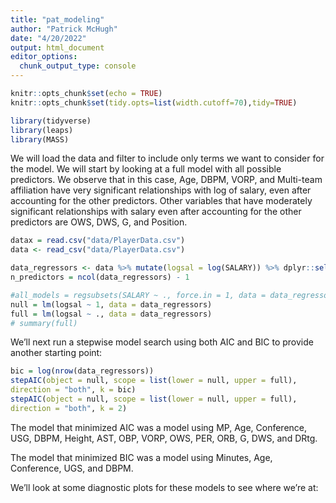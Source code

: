 ```yaml
---
title: "pat_modeling"
author: "Patrick McHugh"
date: "4/20/2022"
output: html_document
editor_options: 
  chunk_output_type: console
---
```


```r
knitr::opts_chunk$set(echo = TRUE)
knitr::opts_chunk$set(tidy.opts=list(width.cutoff=70),tidy=TRUE)

library(tidyverse)
library(leaps)
library(MASS)
```


We will load the data and filter to include only terms we want to consider for the model. We will start by looking at a full model with all possible predictors. We observe that in this case, Age, DBPM, VORP, and Multi-team affiliation have very significant relationships with log of salary, even after accounting for the other predictors. Other variables that have moderately significant relationships with salary even after accounting for the other predictors are OWS, DWS, G, and Position.

```r
datax = read.csv("data/PlayerData.csv")
data <- read_csv("data/PlayerData.csv")

data_regressors <- data %>% mutate(logsal = log(SALARY)) %>% dplyr::select(logsal, Age, G, GS, MP, PER, X3PAr, FTr, ORB., DRB., TRB., AST., STL., BLK., TOV., USG., ORtg, DRtg, OWS, DWS, WS.48, OBPM, DBPM, VORP, Pos, Height, PTS, TS., International, Conference)
n_predictors = ncol(data_regressors) - 1

#all_models = regsubsets(SALARY ~ ., force.in = 1, data = data_regressors, nbest = max(choose(n_predictors, 0:n_predictors)), really.big = T, nvmax = 13)
null = lm(logsal ~ 1, data = data_regressors)
full = lm(logsal ~ ., data = data_regressors)
# summary(full)

```


We'll next run a stepwise model search using both AIC and BIC to provide another starting point:

```r
bic = log(nrow(data_regressors))
stepAIC(object = null, scope = list(lower = null, upper = full),
direction = "both", k = bic)
stepAIC(object = null, scope = list(lower = null, upper = full),
direction = "both", k = 2)
```

The model that minimized AIC was a model using MP, Age, Conference, USG, DBPM, Height, AST, OBP, VORP, OWS, PER, ORB, G, DWS, and DRtg.

The model that minimized BIC was a model using Minutes, Age, Conference, UGS, and DBPM.

We'll look at some diagnostic plots for these models to see where we're at:

```r

```